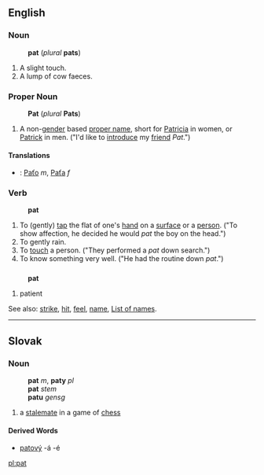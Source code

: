 ==English==
===Noun=== 
:'''pat''' (''plural'' '''pats''')
# A slight touch.
# A lump of cow faeces.

===Proper Noun===
:'''Pat''' (''plural'' '''Pats''')
#A non-[[gender]] based [[proper name]], short for [[Patricia]] in women, or [[Patrick]] in men. ("I'd like to [[introduce]] my [[friend]] ''Pat''.")
====Translations====
*{{sk}}: [[Paťo]] ''m'', [[Paťa]] ''f''

===Verb===
:'''pat'''
#To (gently) [[tap]] the flat of one's [[hand]] on a [[surface]] or a [[person]].  ("To show affection, he decided he would ''pat'' the boy on the head.")
#To gently rain.
#To [[touch]] a person.  ("They performed a ''pat'' down search.") 
#To know something very well.  ("He had the routine down ''pat''.")

==={{abbreviation}}===
:'''pat'''
#patient

See also: [[strike]], [[hit]], [[feel]], [[name]], [[List of names]].
----
==Slovak==
===Noun===
:'''pat''' ''m'', '''paty''' ''pl''
:'''pat''' ''stem''
:'''patu''' ''gensg''
# a [[stalemate]] in a game of [[chess]]
====Derived Words====
* [[patový]] -á -é

[[pl:pat]]